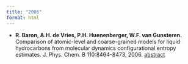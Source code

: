 ```yaml
---
title: "2006"
format: html
---
```


- **R. Baron, A.H. de Vries, P.H. Huenenberger, W.F. van Gunsteren.** Comparison of atomic-level and coarse-grained models for liquid hydrocarbons from molecular dynamics configurational entropy estimates. J. Phys. Chem. B 110:8464-8473, 2006. [abstract](http://pubs.acs.org/doi/abs/10.1021/jp061627s)

